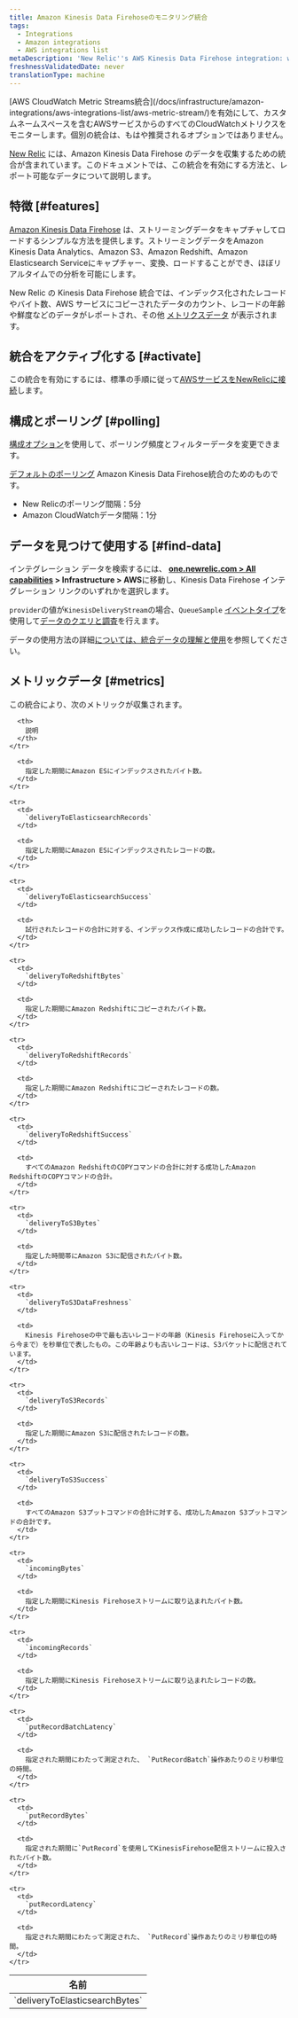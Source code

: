 ```yaml
---
title: Amazon Kinesis Data Firehoseのモニタリング統合
tags:
  - Integrations
  - Amazon integrations
  - AWS integrations list
metaDescription: 'New Relic''s AWS Kinesis Data Firehose integration: what data it reports, and how to enable it.'
freshnessValidatedDate: never
translationType: machine
---
```


<Callout variant="important">
  [AWS CloudWatch Metric Streams統合](/docs/infrastructure/amazon-integrations/aws-integrations-list/aws-metric-stream/)を有効にして、カスタムネームスペースを含むAWSサービスからのすべてのCloudWatchメトリクスをモニターします。個別の統合は、もはや推奨されるオプションではありません。
</Callout>

[New Relic](/docs/infrastructure/integrations-getting-started/getting-started/introduction-infrastructure-integrations) には、Amazon Kinesis Data Firehose のデータを収集するための統合が含まれています。このドキュメントでは、この統合を有効にする方法と、レポート可能なデータについて説明します。

## 特徴 [#features]

[Amazon Kinesis Data Firehose](https://aws.amazon.com/kinesis/firehose/) は、ストリーミングデータをキャプチャしてロードするシンプルな方法を提供します。ストリーミングデータをAmazon Kinesis Data Analytics、Amazon S3、Amazon Redshift、Amazon Elasticsearch Serviceにキャプチャー、変換、ロードすることができ、ほぼリアルタイムでの分析を可能にします。

New Relic の Kinesis Data Firehose 統合では、インデックス化されたレコードやバイト数、AWS サービスにコピーされたデータのカウント、レコードの年齢や鮮度などのデータがレポートされ、その他 [メトリクスデータ](#metrics) が表示されます。

## 統合をアクティブ化する [#activate]

この統合を有効にするには、標準の手順に従って[AWSサービスをNewRelicに接続](/docs/infrastructure/infrastructure-integrations/getting-started/connect-aws-integrations-infrastructure)します。

## 構成とポーリング [#polling]

[構成オプション](/docs/integrations/new-relic-integrations/getting-started/configure-polling-frequency-data-collection-cloud-integrations)を使用して、ポーリング頻度とフィルターデータを変更できます。

[デフォルトのポーリング](/docs/infrastructure/amazon-integrations/aws-integrations-list/aws-polling-intervals-infrastructure-integrations) Amazon Kinesis Data Firehose統合のためのものです。

* New Relicのポーリング間隔：5分
* Amazon CloudWatchデータ間隔：1分

## データを見つけて使用する [#find-data]

インテグレーション データを検索するには、 <DNT>**[one.newrelic.com > All capabilities](https://one.newrelic.com/all-capabilities) > Infrastructure > AWS**</DNT>に移動し、Kinesis Data Firehose インテグレーション リンクのいずれかを選択します。

`provider`の値が`KinesisDeliveryStream`の場合、`QueueSample` [イベントタイプ](/docs/using-new-relic/data/understand-data/query-new-relic-data)を使用して[データのクエリと調査](/docs/data-apis/understand-data/new-relic-data-types/#event-data)を行えます。

データの使用方法の詳細[については、統合データの理解と使用](/docs/infrastructure/integrations/find-use-infrastructure-integration-data)を参照してください。

## メトリックデータ [#metrics]

この統合により、次のメトリックが収集されます。

<table>
  <thead>
    <tr>
      <th style={{ width: "315" }}>
        名前
      </th>

      <th>
        説明
      </th>
    </tr>
  </thead>

  <tbody>
    <tr>
      <td>
        `deliveryToElasticsearchBytes`
      </td>

      <td>
        指定した期間にAmazon ESにインデックスされたバイト数。
      </td>
    </tr>

    <tr>
      <td>
        `deliveryToElasticsearchRecords`
      </td>

      <td>
        指定した期間にAmazon ESにインデックスされたレコードの数。
      </td>
    </tr>

    <tr>
      <td>
        `deliveryToElasticsearchSuccess`
      </td>

      <td>
        試行されたレコードの合計に対する、インデックス作成に成功したレコードの合計です。
      </td>
    </tr>

    <tr>
      <td>
        `deliveryToRedshiftBytes`
      </td>

      <td>
        指定した期間にAmazon Redshiftにコピーされたバイト数。
      </td>
    </tr>

    <tr>
      <td>
        `deliveryToRedshiftRecords`
      </td>

      <td>
        指定した期間にAmazon Redshiftにコピーされたレコードの数。
      </td>
    </tr>

    <tr>
      <td>
        `deliveryToRedshiftSuccess`
      </td>

      <td>
        すべてのAmazon RedshiftのCOPYコマンドの合計に対する成功したAmazon RedshiftのCOPYコマンドの合計。
      </td>
    </tr>

    <tr>
      <td>
        `deliveryToS3Bytes`
      </td>

      <td>
        指定した時間帯にAmazon S3に配信されたバイト数。
      </td>
    </tr>

    <tr>
      <td>
        `deliveryToS3DataFreshness`
      </td>

      <td>
        Kinesis Firehoseの中で最も古いレコードの年齢（Kinesis Firehoseに入ってから今まで）を秒単位で表したもの。この年齢よりも古いレコードは、S3バケットに配信されています。
      </td>
    </tr>

    <tr>
      <td>
        `deliveryToS3Records`
      </td>

      <td>
        指定した期間にAmazon S3に配信されたレコードの数。
      </td>
    </tr>

    <tr>
      <td>
        `deliveryToS3Success`
      </td>

      <td>
        すべてのAmazon S3プットコマンドの合計に対する、成功したAmazon S3プットコマンドの合計です。
      </td>
    </tr>

    <tr>
      <td>
        `incomingBytes`
      </td>

      <td>
        指定した期間にKinesis Firehoseストリームに取り込まれたバイト数。
      </td>
    </tr>

    <tr>
      <td>
        `incomingRecords`
      </td>

      <td>
        指定した期間にKinesis Firehoseストリームに取り込まれたレコードの数。
      </td>
    </tr>

    <tr>
      <td>
        `putRecordBatchLatency`
      </td>

      <td>
        指定された期間にわたって測定された、 `PutRecordBatch`操作あたりのミリ秒単位の時間。
      </td>
    </tr>

    <tr>
      <td>
        `putRecordBytes`
      </td>

      <td>
        指定された期間に`PutRecord`を使用してKinesisFirehose配信ストリームに投入されたバイト数。
      </td>
    </tr>

    <tr>
      <td>
        `putRecordLatency`
      </td>

      <td>
        指定された期間にわたって測定された、 `PutRecord`操作あたりのミリ秒単位の時間。
      </td>
    </tr>
  </tbody>
</table>
